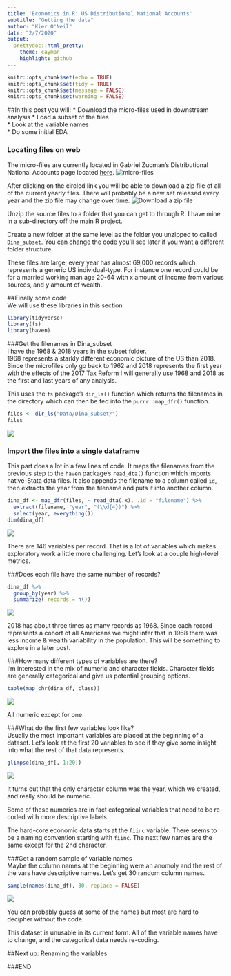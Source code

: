 ```yaml
---
title: 'Economics in R: US Distributional National Accounts'
subtitle: "Getting the data"
author: "Kier O'Neil"
date: "2/7/2020"
output:
  prettydoc::html_pretty:
    theme: cayman
    highlight: github
---
```



```r
knitr::opts_chunk$set(echo = TRUE)
knitr::opts_chunk$set(tidy = TRUE)
knitr::opts_chunk$set(message = FALSE)
knitr::opts_chunk$set(warning = FALSE)
```

##In this post you will:
* Download the micro-files used in downstream analysis 
* Load a subset of the files  
* Look at the variable names  
* Do some initial EDA  

### Locating files on web  
The micro-files are currently located in Gabriel Zucman's Distributional National Accounts page located [here](http://gabriel-zucman.eu/usdina/). 
![micro-files](images/Dina Main Site - Data File Location.png)  

After clicking on the circled link you will be able to download a zip file of all of the current yearly files.  There will probably be a new set released every year and the zip file may change over time.
![Download a zip file](images/Dina Main Site - Download Zip File.png)  

Unzip the source files to a folder that you can get to through R.  I have mine in a sub-directory off the main R project.  

Create a new folder at the same level as the folder you unzipped to called `Dina_subset`.  You can change the code you'll see later if you want a different folder structure. 

These files are large, every year has almost 69,000 records which represents a generic US individual-type.  For instance one record could be for a married working man age 20-64 with x amount of income from various sources, and y amount of wealth.  

##Finally some code  
We will use these libraries in this section  
```r
library(tidyverse)
library(fs)
library(haven)
```

###Get the filenames in Dina_subset  
I have the 1968 & 2018 years in the subset folder.  
1968 represents a starkly different economic picture of the US than 2018.  Since the microfiles only go back to 1962 and 2018 represents the first year with the effects of the 2017 Tax Reform I will generally use 1968 and 2018 as the first and last years of any analysis.  

This uses the `fs` package's `dir_ls()` function which returns the filenames in the directory which can then be fed into the `purrr::map_dfr()` function. 
```r
files <- dir_ls("Data/Dina_subset/") 
files
```
![](images/02_filenames.png)

### Import the files into a single dataframe  
This part does a lot in a few lines of code.  It maps the filenames from the previous step to the `haven` package's `read_dta()` function which imports native-Stata data files.  It also appends the filename to a column called `id`, then extracts the year from the filename and puts it into another column.  
```r
dina_df <- map_dfr(files, ~ read_dta(.x), .id = "filename") %>%
  extract(filename, "year", "(\\d{4})") %>%
  select(year, everything())
dim(dina_df)
```
![](images/02_dimensions.png)  


There are 146 variables per record.  That is a lot of variables which makes exploratory work a little more challenging. Let's look at a couple high-level metrics.  

###Does each file have the same number of records?  
```r
dina_df %>% 
  group_by(year) %>%
  summarize( records = n())
```
![](images/02_records_per_year.png)  

2018 has about three times as many records as 1968.  Since each record represents a cohort of all Americans we might infer that in 1968 there was less income & wealth variability in the population.  This will be something to explore in a later post.  

###How many different types of variables are there?  
I'm interested in the mix of numeric and character fields.  Character fields are generally categorical and give us potential grouping options.  
```r
table(map_chr(dina_df, class))
```
![](images/02_variable_classes.png)  

All numeric except for one.  

###What do the first few variables look like?  
Usually the most important variables are placed at the beginning of a dataset.  Let's look at the first 20 variables to see if they give some insight into what the rest of that data represents.  
```r
glimpse(dina_df[, 1:20])
```
![](images/02_glimpse_first_20.png)  

It turns out that the only character column was the year, which we created, and really should be numeric.  

Some of these numerics are in fact categorical variables that need to be re-coded with more descriptive labels.  

The hard-core economic data starts at the `fiinc` variable.  There seems to be a naming convention starting with `fiinc`.  The next few names are the same except for the 2nd character.  

###Get a random sample of variable names  
Maybe the column names at the beginning were an anomoly and the rest of the vars have descriptive names.  Let's get 30 random column names.    
```r
sample(names(dina_df), 30, replace = FALSE)
```
![](images/02_var_sample_30.png)  

You can probably guess at some of the names but most are hard to decipher without the code.  

This dataset is unusable in its current form.  All of the variable names have to change, and the categorical data needs re-coding.  

##Next up:  Renaming the variables  

###END
